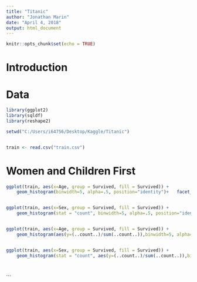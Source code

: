 ```yaml
---
title: "Titanic"
author: "Jonathan Marin"
date: "April 4, 2018"
output: html_document
---
```


```r
knitr::opts_chunk$set(echo = TRUE)
```

# Introduction


# Data



```r

library(ggplot2)
library(sqldf)
library(reshape2)

setwd("C:/Users/i64756/Desktop/Kaggle/Titanic")


train <- read.csv("train.csv")

```


# Women and Children First


```r

ggplot(train, aes(x=Age, group = Survived, fill = Survived)) +
    geom_histogram(binwidth=5, alpha=.5, position="identity")+   facet_grid(~Survived, labeller = label_both) + theme(legend.position="none")


ggplot(train, aes(x=Sex, group = Survived, fill = Survived)) +
    geom_histogram(stat = "count", binwidth=5, alpha=.5, position="identity")+   facet_grid(~Survived, labeller = label_both) + theme(legend.position="none")


ggplot(train, aes(x=Age, group = Survived, fill = Survived)) +
    geom_histogram(aes(y=(..count..)/sum(..count..)),binwidth=5, alpha=.5, position="identity")+   facet_grid(~Survived, labeller = label_both) + theme(legend.position="none")


ggplot(train, aes(x=Sex, group = Survived, fill = Survived)) +
    geom_histogram(stat = "count", aes(y=(..count..)/sum(..count..)),binwidth=5, alpha=.5, position="identity")+   facet_grid(~Survived, labeller = label_both) + theme(legend.position="none")




```





```

